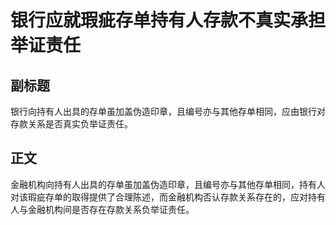 # 银行应就瑕疵存单持有人存款不真实承担举证责任
## 副标题
银行向持有人出具的存单虽加盖伪造印章，且编号亦与其他存单相同，应由银行对存款关系是否真实负举证责任。
## 正文
金融机构向持有人出具的存单虽加盖伪造印章，且编号亦与其他存单相同，持有人对该瑕疵存单的取得提供了合理陈述，而金融机构否认存款关系存在的，应对持有人与金融机构间是否存在存款关系负举证责任。
